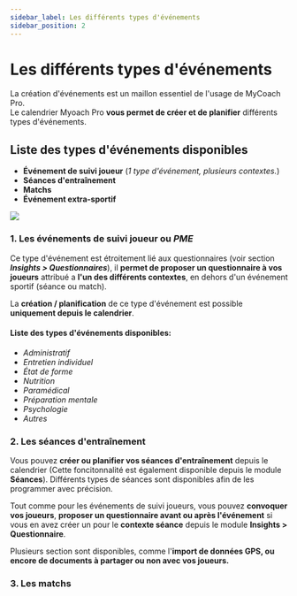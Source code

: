 ```yaml
---
sidebar_label: Les différents types d'événements
sidebar_position: 2
---
```


# Les différents types d'événements  
  
La création d'événements est un maillon essentiel de l'usage de MyCoach Pro.  
Le calendrier Myoach Pro **vous permet de créer et de planifier** différents types d'événements.  

## Liste des types d'événements disponibles

- **Événement de suivi joueur** (_1 type d'événement, plusieurs contextes._)
- **Séances d'entraînement**
- **Matchs**
- **Événement extra-sportif**  

![](calendar-event-types.png)  


### 1\. Les événements de suivi joueur ou ***PME***  
  
Ce type d'événement est étroitement lié aux questionnaires (voir section ***Insights > Questionnaires***), il **permet de proposer un questionnaire à vos joueurs** attribué a **l'un des différents contextes**, en dehors d'un événement sportif (séance ou match).  
  
La **création / planification** de ce type d'événement est possible **uniquement depuis le calendrier**. 
  

#### Liste des types d'événements disponibles:

- _Administratif_
- _Entretien individuel_
- _État de forme_
- _Nutrition_
- _Paramédical_
- _Préparation mentale_
- _Psychologie_
- _Autres_

### 2\. Les séances d'entraînement  

Vous pouvez **créer ou planifier vos séances d'entraînement** depuis le calendrier (Cette foncitonnalité est également disponible depuis le module **Séances**). Différents types de séances sont disponibles afin de les programmer avec précision.
  
Tout comme pour les événements de suivi joueurs, vous pouvez **convoquer vos joueurs**, **proposer un questionnaire avant ou après l'événement** si vous en avez créer un pour le **contexte séance** depuis le module **Insights > Questionnaire**.  

Plusieurs section sont disponibles, comme l'**import de données GPS, ou encore de documents à partager ou non avec vos joueurs.**


### 3\. Les matchs  

